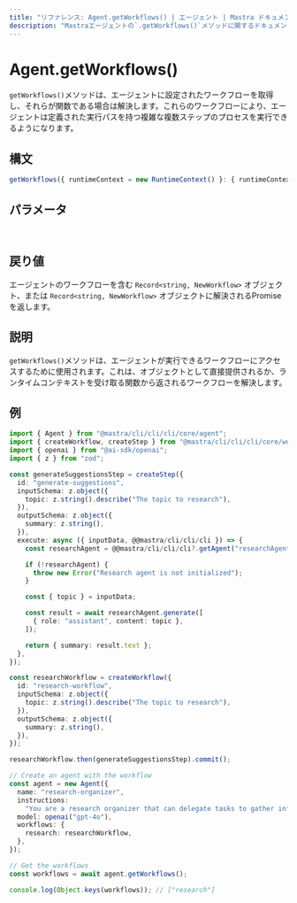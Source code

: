 ```yaml
---
title: "リファレンス: Agent.getWorkflows() | エージェント | Mastra ドキュメント"
description: "Mastraエージェントの`.getWorkflows()`メソッドに関するドキュメント。エージェントが実行できるワークフローを取得します。"
---
```


# Agent.getWorkflows()

`getWorkflows()`メソッドは、エージェントに設定されたワークフローを取得し、それらが関数である場合は解決します。これらのワークフローにより、エージェントは定義された実行パスを持つ複雑な複数ステップのプロセスを実行できるようになります。

## 構文

```typescript
getWorkflows({ runtimeContext = new RuntimeContext() }: { runtimeContext?: RuntimeContext } = {}): Record<string, NewWorkflow> | Promise<Record<string, NewWorkflow>>
```

## パラメータ

<br />
<PropertiesTable
  content={[
    {
      name: "runtimeContext",
      type: "RuntimeContext",
      isOptional: true,
      description:
        "依存性注入とコンテキスト情報のためのランタイムコンテキスト。",
    },
  ]}
/>

## 戻り値

エージェントのワークフローを含む `Record<string, NewWorkflow>` オブジェクト、または `Record<string, NewWorkflow>` オブジェクトに解決されるPromiseを返します。

## 説明

`getWorkflows()`メソッドは、エージェントが実行できるワークフローにアクセスするために使用されます。これは、オブジェクトとして直接提供されるか、ランタイムコンテキストを受け取る関数から返されるワークフローを解決します。

## 例

```typescript
import { Agent } from "@mastra/cli/cli/cli/core/agent";
import { createWorkflow, createStep } from "@mastra/cli/cli/cli/core/workflows/vNext";
import { openai } from "@ai-sdk/openai";
import { z } from "zod";

const generateSuggestionsStep = createStep({
  id: "generate-suggestions",
  inputSchema: z.object({
    topic: z.string().describe("The topic to research"),
  }),
  outputSchema: z.object({
    summary: z.string(),
  }),
  execute: async ({ inputData, @@mastra/cli/cli/cli }) => {
    const researchAgent = @@mastra/cli/cli/cli?.getAgent("researchAgent");

    if (!researchAgent) {
      throw new Error("Research agent is not initialized");
    }

    const { topic } = inputData;

    const result = await researchAgent.generate([
      { role: "assistant", content: topic },
    ]);

    return { summary: result.text };
  },
});

const researchWorkflow = createWorkflow({
  id: "research-workflow",
  inputSchema: z.object({
    topic: z.string().describe("The topic to research"),
  }),
  outputSchema: z.object({
    summary: z.string(),
  }),
});

researchWorkflow.then(generateSuggestionsStep).commit();

// Create an agent with the workflow
const agent = new Agent({
  name: "research-organizer",
  instructions:
    "You are a research organizer that can delegate tasks to gather information and create summaries.",
  model: openai("gpt-4o"),
  workflows: {
    research: researchWorkflow,
  },
});

// Get the workflows
const workflows = await agent.getWorkflows();

console.log(Object.keys(workflows)); // ["research"]
```
